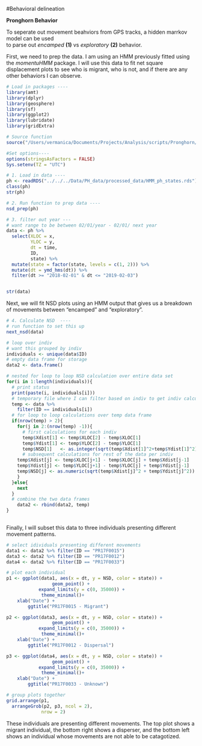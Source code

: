 #Behavioral delineation 

**Pronghorn Behavior**

To seperate out movement beahviors from GPS tracks, a hidden marrkov model can be used  
to parse out *encamped* **(1)** vs *exploratory* **(2)** behavior. 

First, we need to prep the data. I am using an HMM previously fitted using the *momentuHMM* package. I will use this data to fit net square displacement plots to see who is migrant, who is not, and if there are any other behaviors I can observe.

```r
# Load in packages ----
library(amt)
library(dplyr)
library(geosphere)
library(sf)
library(ggplot2)
library(lubridate)
library(gridExtra)

# Source function
source("/Users/vermanica/Documents/Projects/Analysis/scripts/Pronghorn/prep_fun.R")

#Set options----
options(stringsAsFactors = FALSE)
Sys.setenv(TZ = "UTC")

# 1. Load in data ----
ph <- readRDS("../../../Data/PH_data/processed_data/HMM_ph_states.rds")
class(ph)
str(ph)

# 2. Run function to prep data ----
nsd_prep(ph)

# 3. filter out year ---
# want range to be between 02/01/year - 02/01/ next year
data <- ph %>%
  select(XLOC = x,
         YLOC = y,
         dt = time,
         ID,
         state) %>%
  mutate(state = factor(state, levels = c(1, 2))) %>% 
  mutate(dt = ymd_hms(dt)) %>%
  filter(dt >= "2018-02-01" & dt <= "2019-02-03")  


str(data)
```

Next, we will fit NSD plots using an HMM output that gives us a breakdown of movements between "encamped" and "exploratory".

```r
# 4. Calculate NSD  ----
# run function to set this up
next_nsd(data)

# loop over indiv 
# want this grouped by indiv
individuals <- unique(data$ID)
# empty data frame for storage
data2 <- data.frame()

# nested for loop to loop NSD calculation over entire data set
for(i in 1:length(individuals)){
  # print status
  print(paste(i, individuals[i]))
  # temporary file where I can filter based on indiv to get indiv calculations
  temp <- data %>% 
    filter(ID == individuals[i])
  # for loop to loop calculations over temp data frame
  if(nrow(temp) > 2){
    for(j in 2:(nrow(temp) -1)){
      # first calculations for each indiv 
      temp$Xdist[1] <- temp$XLOC[2] - temp$XLOC[1]
      temp$Ydist[1] <- temp$YLOC[2] - temp$YLOC[1]
      temp$NSD[1]   <- as.integer(sqrt(temp$Xdist[1]^2+temp$Ydist[1]^2))
      # subsequent calculations for rest of the data per indiv
    temp$Xdist[j] <- temp$XLOC[j+1] - temp$XLOC[j] + temp$Xdist[j-1]
    temp$Ydist[j] <- temp$YLOC[j+1] - temp$YLOC[j] + temp$Ydist[j-1]
    temp$NSD[j] <- as.numeric(sqrt(temp$Xdist[j]^2 + temp$Ydist[j]^2))
    }
  }else{
    next
  }
  # combine the two data frames
    data2 <- rbind(data2, temp)
}
     
```
Finally, I will subset this data to three individuals presenting different movement patterns.

```r
# select idividuals presenting different movements
data1 <- data2 %>% filter(ID == "PR17F0015")
data3 <- data2 %>% filter(ID == "PR17F0012")
data4 <- data2 %>% filter(ID == "PR17F0033")

# plot each individual
p1 <- ggplot(data1, aes(x = dt, y = NSD, color = state)) +
                 geom_point() +
            expand_limits(y = c(0, 35000)) +
             theme_minimal()+
    xlab("Date") +
        ggtitle("PR17F0015 - Migrant")

p2 <- ggplot(data3, aes(x = dt, y = NSD, color = state)) +
                 geom_point() +
            expand_limits(y = c(0, 35000)) +
             theme_minimal()+
    xlab("Date") +
        ggtitle("PR17F0012 - Dispersal")

p3 <- ggplot(data4, aes(x = dt, y = NSD, color = state)) +
                 geom_point() +
            expand_limits(y = c(0, 35000)) +
             theme_minimal()+
    xlab("Date") +
        ggtitle("PR17F0033 - Unknown")

# group plots together
grid.arrange(p1,
  arrangeGrob(p2, p3, ncol = 2),
             nrow = 2)
```
These individuals are presenting different movements. The top plot shows a migrant individual, the bottom right shows a disperser, and the bottom left shows an individual whose movements are not able to be catagotized.

